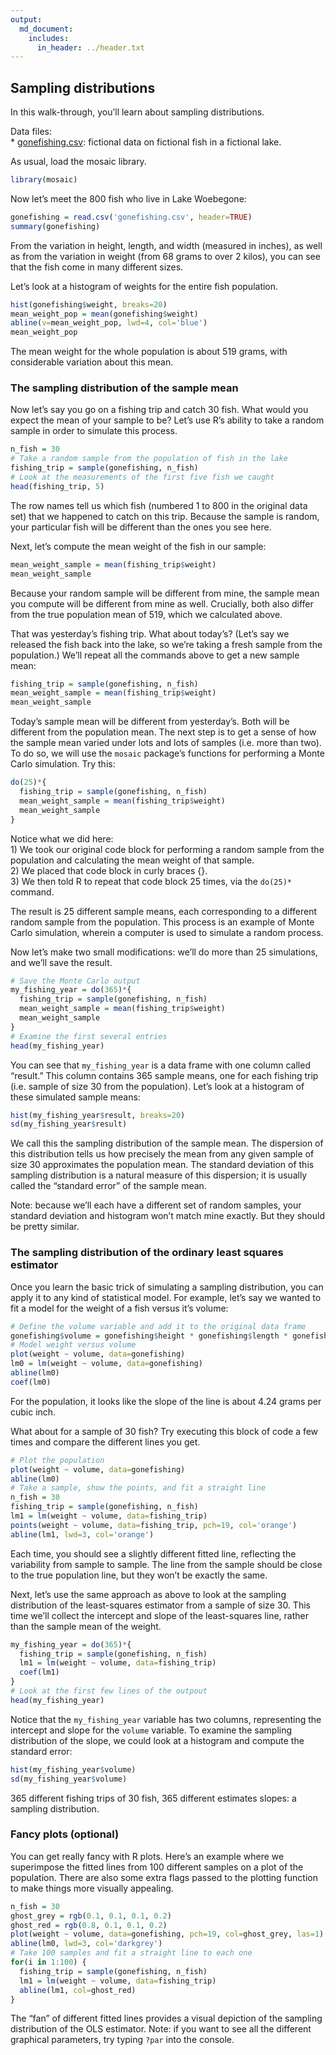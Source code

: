 ```yaml
---
output:
  md_document:
    includes:
      in_header: ../header.txt
---
```


## Sampling distributions

In this walk-through, you'll learn about sampling distributions.

Data files:  
* [gonefishing.csv](gonefishing.csv): fictional data on fictional fish in a fictional lake.

As usual, load the mosaic library.
```r
library(mosaic)
```

Now let's meet the 800 fish who live in Lake Woebegone:
```r
gonefishing = read.csv('gonefishing.csv', header=TRUE)
summary(gonefishing)
```


From the variation in height, length, and width (measured in inches), as well as from the variation in weight (from 68 grams to over 2 kilos), you can see that the fish come in many different sizes.

Let's look at a histogram of weights for the entire fish population.
```r
hist(gonefishing$weight, breaks=20)
mean_weight_pop = mean(gonefishing$weight)
abline(v=mean_weight_pop, lwd=4, col='blue')
mean_weight_pop
```

The mean weight for the whole population is about 519 grams, with considerable variation about this mean.

### The sampling distribution of the sample mean

Now let's say you go on a fishing trip and catch 30 fish.  What would you expect the mean of your sample to be?  Let's use R's ability to take a random sample in order to simulate this process.
```r
n_fish = 30
# Take a random sample from the population of fish in the lake
fishing_trip = sample(gonefishing, n_fish)
# Look at the measurements of the first five fish we caught
head(fishing_trip, 5)
```
The row names tell us which fish (numbered 1 to 800 in the original data set) that we happened to catch on this trip.  Because the sample is random, your particular fish will be different than the ones you see here.

Next, let's compute the mean weight of the fish in our sample:
```r
mean_weight_sample = mean(fishing_trip$weight)
mean_weight_sample
```
Because your random sample will be different from mine, the sample mean you compute will be different from mine as well.  Crucially, both also differ from the true population mean of 519, which we calculated above.

That was yesterday's fishing trip.  What about today's?  (Let's say we released the fish back into the lake, so we're taking a fresh sample from the population.)  We'll repeat all the commands above to get a new sample mean:
```r
fishing_trip = sample(gonefishing, n_fish)
mean_weight_sample = mean(fishing_trip$weight)
mean_weight_sample
```

Today's sample mean will be different from yesterday's.  Both will be different from the population mean.  The next step is to get a sense of how the sample mean varied under lots and lots of samples (i.e. more than two).  To do so, we will use the `mosaic` package's functions for performing a Monte Carlo simulation.  Try this:
```r
do(25)*{
  fishing_trip = sample(gonefishing, n_fish)
  mean_weight_sample = mean(fishing_trip$weight)
  mean_weight_sample
}
```
Notice what we did here:  
1) We took our original code block for performing a random sample from the population and calculating the mean weight of that sample.  
2) We placed that code block in curly braces {}.  
3) We then told R to repeat that code block 25 times, via the `do(25)*` command.  

The result is 25 different sample means, each corresponding to a different random sample from the population.  This process is an example of Monte Carlo simulation, wherein a computer is used to simulate a random process.

Now let's make two small modifications: we'll do more than 25 simulations, and we'll save the result.
```r
# Save the Monte Carlo output
my_fishing_year = do(365)*{
  fishing_trip = sample(gonefishing, n_fish)
  mean_weight_sample = mean(fishing_trip$weight)
  mean_weight_sample
}
# Examine the first several entries
head(my_fishing_year)
```

You can see that `my_fishing_year` is a data frame with one column called "result."  This column contains 365 sample means, one for each fishing trip (i.e. sample of size 30 from the population).  Let's look at a histogram of these simulated sample means:
```r
hist(my_fishing_year$result, breaks=20)
sd(my_fishing_year$result)
```
We call this the sampling distribution of the sample mean.  The dispersion of this distribution tells us how precisely the mean from any given sample of size 30 approximates the population mean.  The standard deviation of this sampling distribution is a natural measure of this dispersion; it is usually called the "standard error" of the sample mean.

Note: because we'll each have a different set of random samples, your standard deviation and histogram won't match mine exactly.  But they should be pretty similar.

### The sampling distribution of the ordinary least squares estimator

Once you learn the basic trick of simulating a sampling distribution, you can apply it to any kind of statistical model.  For example, let's say we wanted to fit a model for the weight of a fish versus it's volume:
```r
# Define the volume variable and add it to the original data frame
gonefishing$volume = gonefishing$height * gonefishing$length * gonefishing$width
# Model weight versus volume
plot(weight ~ volume, data=gonefishing)
lm0 = lm(weight ~ volume, data=gonefishing)
abline(lm0)
coef(lm0)
```
For the population, it looks like the slope of the line is about 4.24 grams per cubic inch.

What about for a sample of 30 fish?  Try executing this block of code a few times and compare the different lines you get.
```r
# Plot the population
plot(weight ~ volume, data=gonefishing)
abline(lm0)
# Take a sample, show the points, and fit a straight line
n_fish = 30
fishing_trip = sample(gonefishing, n_fish)
lm1 = lm(weight ~ volume, data=fishing_trip)
points(weight ~ volume, data=fishing_trip, pch=19, col='orange')
abline(lm1, lwd=3, col='orange')
```
Each time, you should see a slightly different fitted line, reflecting the variability from sample to sample.  The line from the sample should be close to the true population line, but they won't be exactly the same.

Next, let's use the same approach as above to look at the sampling distribution of the least-squares estimator from a sample of size 30.  This time we'll collect the intercept and slope of the least-squares line, rather than the sample mean of the weight.
```r
my_fishing_year = do(365)*{
  fishing_trip = sample(gonefishing, n_fish)
  lm1 = lm(weight ~ volume, data=fishing_trip)
  coef(lm1)
}
# Look at the first few lines of the outpout
head(my_fishing_year)
```

Notice that the `my_fishing_year` variable has two columns, representing the intercept and slope for the `volume` variable.  To examine the sampling distribution of the slope, we could look at a histogram and compute the standard error:
```r
hist(my_fishing_year$volume)
sd(my_fishing_year$volume)
```

365 different fishing trips of 30 fish, 365 different estimates slopes: a sampling distribution.


### Fancy plots (optional)

You can get really fancy with R plots.  Here's an example where we superimpose the fitted lines from 100 different samples on a plot of the population.  There are also some extra flags passed to the plotting function to make things more visually appealing.  
```r
n_fish = 30
ghost_grey = rgb(0.1, 0.1, 0.1, 0.2)
ghost_red = rgb(0.8, 0.1, 0.1, 0.2)
plot(weight ~ volume, data=gonefishing, pch=19, col=ghost_grey, las=1)
abline(lm0, lwd=3, col='darkgrey')
# Take 100 samples and fit a straight line to each one
for(i in 1:100) {
  fishing_trip = sample(gonefishing, n_fish)
  lm1 = lm(weight ~ volume, data=fishing_trip)
  abline(lm1, col=ghost_red)
}
```

The "fan" of different fitted lines provides a visual depiction of the sampling distribution of the OLS estimator.  Note: if you want to see all the different graphical parameters, try typing `?par` into the console.
